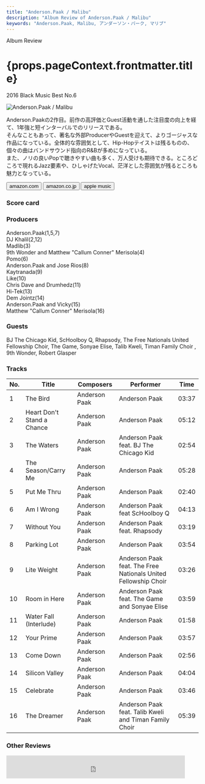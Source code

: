 ```yaml
---
title: "Anderson.Paak / Malibu"
description: "Album Review of Anderson.Paak / Malibu"
keywords: "Anderson.Paak, Malibu, アンダーソン・パーク, マリブ"
---
```






<p className="largeP">Album Review</p>
<h1 className="h1--no--margin">{props.pageContext.frontmatter.title}</h1>
<p className="largeP">
  <Link to="/best50/2016/">2016 Black Music Best No.6</Link>
</p>

<Row  className="image-card-group">
	<Column colMd={"3"} colLg={"4"} noGutterMdLeft="">
       <ImageCard>

![Anderson.Paak / Malibu](../../images/cd/andersonpaak2L.jpg)

</ImageCard>
	</Column>
	<Column colMd={"4"} colLg={"8"} noGutterMdLeft="">
		<p>
			Anderson.Paakの2作目。前作の高評価とGuest活動を通した注目度の向上を経て、1年強と短インターバルでのリリースである。
			<br/>そんなこともあって、著名な外部ProducerやGuestを迎えて、よりゴージャスな作品になっている。全体的な雰囲気として、Hip-Hopテイストは残るものの、個々の曲はバンドサウンド指向のR&Bが多めになっている。
			<br/>また、ノリの良いPopで聴きやすい曲も多く、万人受けも期待できる。ところどころで現れるJazz要素や、ひしゃげたVocal、茫洋とした雰囲気が残るところも魅力となっている。
		</p>
    <div>
			<Button className="button-right-mergin"  href="https://amzn.to/3q7Qon9" kind="primary" size="small" renderIcon={ArrowUpRight24}>
   	 		amazon.com
     	</Button>
	 		<Button className="button-right-mergin"  href="https://amzn.to/3bo1116" kind="secondary" size="small" renderIcon={ArrowUpRight24}>
    		amazon.co.jp
    	</Button>
			<Button className="button-right-mergin"  href="https://apple.co/39eCxVr" kind="tertiary" size="small" renderIcon={ArrowUpRight24}>
    		apple music
    	</Button>
	 	</div>
	</Column>
</Row>
<Row >
	<Column colMd={"4"} colLg={"4"} noGutterMdLeft="">
		<div>
  		<h3>Score card</h3>
			<SliderJS1 value="4" />
  		<SliderJS2 value="1" />
			<SliderJS3 value="1" />
  		<SliderJS4 value="9" />
		</div>
	</Column>
	<Column colMd={"4"} colLg={"8"} noGutterMdLeft="">
		<div>
			<h3>Producers</h3>
			<p>
				Anderson.Paak(1,5,7)
				<br/>DJ Khalil(2,12)
				<br/>Madlib(3)
				<br/>9th Wonder and Matthew "Callum Conner" Merisola(4)
				<br/>Pomo(6)
				<br/>Anderson.Paak and Jose Rios(8)
				<br/>Kaytranada(9)
				<br/>Like(10)
				<br/>Chris Dave and Drumhedz(11)
				<br/>Hi-Tek(13)
				<br/>Dem Jointz(14)
				<br/>Anderson.Paak and Vicky(15)
				<br/>Matthew "Callum Conner" Merisola(16)
			</p>
			<h3>Guests</h3>
			<p>
				BJ The Chicago Kid, ScHoolboy Q, Rhapsody, The Free Nationals United Fellowship Choir, The Game, Sonyae Elise, Talib Kweli, Timan Family Choir , 9th Wonder, Robert Glasper
			</p>
		</div>
	</Column>
</Row>

<h3>Tracks</h3>

| No. | Title                      | Composers     | Performer                                                      | Time  |
| --- | -------------------------- | ------------- | -------------------------------------------------------------- | ----- |
| 1   | The Bird                   | Anderson Paak | Anderson Paak                                                  | 03:37 |
| 2   | Heart Don't Stand a Chance | Anderson Paak | Anderson Paak                                                  | 05:12 |
| 3   | The Waters                 | Anderson Paak | Anderson Paak feat. BJ The Chicago Kid                         | 02:54 |
| 4   | The Season/Carry Me        | Anderson Paak | Anderson Paak                                                  | 05:28 |
| 5   | Put Me Thru                | Anderson Paak | Anderson Paak                                                  | 02:40 |
| 6   | Am I Wrong                 | Anderson Paak | Anderson Paak feat ScHoolboy Q                                 | 04:13 |
| 7   | Without You                | Anderson Paak | Anderson Paak feat. Rhapsody                                   | 03:19 |
| 8   | Parking Lot                | Anderson Paak | Anderson Paak                                                  | 03:54 |
| 9   | Lite Weight                | Anderson Paak | Anderson Paak feat. The Free Nationals United Fellowship Choir | 03:26 |
| 10  | Room in Here               | Anderson Paak | Anderson Paak feat. The Game and Sonyae Elise                  | 03:59 |
| 11  | Water Fall (Interlude)     | Anderson Paak | Anderson Paak                                                  | 01:58 |
| 12  | Your Prime                 | Anderson Paak | Anderson Paak                                                  | 03:57 |
| 13  | Come Down                  | Anderson Paak | Anderson Paak                                                  | 02:56 |
| 14  | Silicon Valley             | Anderson Paak | Anderson Paak                                                  | 04:04 |
| 15  | Celebrate                  | Anderson Paak | Anderson Paak                                                  | 03:46 |
| 16  | The Dreamer                | Anderson Paak | Anderson Paak feat. Talib Kweli and Timan Family Choir         | 05:39 |

<h3>Other Reviews</h3>

<Row>
  <Column colMd={3} colLg={3} noGutterMdLeft>
    <Review1 />
  </Column>
  <Column colMd={3} colLg={3} noGutterMdLeft>
    <Review2 />
  </Column>
</Row>

<Row>
  <Column colMd={3} colLg={3} noGutterMdLeft>
    <Review3 />
  </Column>
</Row>

<p>
	<iframe src="https://rcm-fe.amazon-adsystem.com/e/cm?o=9&p=13&l=ur1&category=musicunlimited&banner=0GZX2NEDQCWK3NWHMV82&f=ifr&linkID=a17a8941c85c9ecda534ad3e592a807f&t=planetkycom-22&tracking_id=planetkycom-22" width="468" height="60" scrolling="no" border="0" marginwidth="0" style="border:none;" frameborder="0"></iframe>
</p>